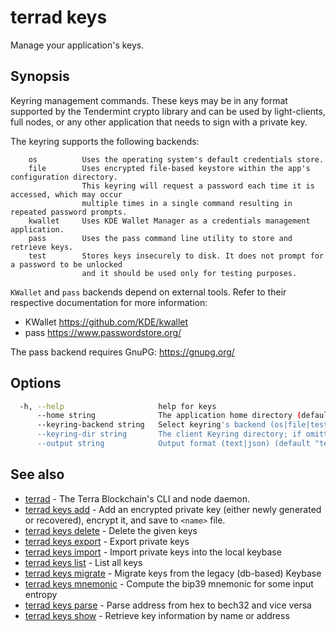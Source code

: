 # terrad keys

Manage your application's keys. 

## Synopsis

Keyring management commands. These keys may be in any format supported by the Tendermint crypto library and can be used by light-clients, full nodes, or any other application that needs to sign with a private key.

The keyring supports the following backends:

```
    os          Uses the operating system's default credentials store.
    file        Uses encrypted file-based keystore within the app's configuration directory.
                This keyring will request a password each time it is accessed, which may occur
                multiple times in a single command resulting in repeated password prompts.
    kwallet     Uses KDE Wallet Manager as a credentials management application.
    pass        Uses the pass command line utility to store and retrieve keys.
    test        Stores keys insecurely to disk. It does not prompt for a password to be unlocked
                and it should be used only for testing purposes.
```

`KWallet` and `pass` backends depend on external tools. Refer to their respective documentation for more
information:

- KWallet     https://github.com/KDE/kwallet
- pass        https://www.passwordstore.org/

The pass backend requires GnuPG: https://gnupg.org/


## Options

```sh Terrad
  -h, --help                     help for keys
      --home string              The application home directory (default "terra")
      --keyring-backend string   Select keyring's backend (os|file|test) (default "os")
      --keyring-dir string       The client Keyring directory; if omitted, the default 'home' directory will be used
      --output string            Output format (text|json) (default "text")
```

## See also

* [terrad](../terrad.mdx)	 - The Terra Blockchain's CLI and node daemon. 
* [terrad keys add](./terrad_keys_add.mdx)	 - Add an encrypted private key (either newly generated or recovered), encrypt it, and save to `<name>` file. 
* [terrad keys delete](./terrad_keys_delete.mdx)	 - Delete the given keys
* [terrad keys export](./terrad_keys_export.mdx)	 - Export private keys
* [terrad keys import](./terrad_keys_import.mdx)	 - Import private keys into the local keybase
* [terrad keys list](./terrad_keys_list.mdx)	 - List all keys
* [terrad keys migrate](./terrad_keys_migrate.mdx)	 - Migrate keys from the legacy (db-based) Keybase
* [terrad keys mnemonic](./terrad_keys_mnemonic.mdx)	 - Compute the bip39 mnemonic for some input entropy
* [terrad keys parse](./terrad_keys_parse.mdx)	 - Parse address from hex to bech32 and vice versa
* [terrad keys show](./terrad_keys_show.mdx)	 - Retrieve key information by name or address


